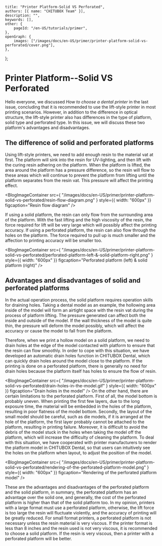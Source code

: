 	title: "Printer Platform-Solid VS Perforated",
	authors: [{ name: "CHITUBOX Team" }],
	description: "",
	keywords: [],
	other: {
		pageId: "/en-US/tutorials/primer",
	},
	openGraph: {
		images: ["/images/docs/en-US/primer/printer-platform-solid-vs-perforated/cover.png"],
	},
};

# Printer Platform--Solid VS Perforated 

Hello everyone, we discussed <Link href="https://dental.chitubox.com/en/article/dental/news/Education/2">*How to choose a dental printer*</Link> in the last issue, concluding that it is recommended to use the lift-style printer in most printing scenarios. However, in addition to the difference in optical structure, the lift-style printer also has differences in the type of platform, solid type and perforated type. In this issue, we will discuss these two platform's advantages and disadvantages.


## The difference of solid and perforated platforms

Using lift-style printers, we need to add enough resin to the material vat at first. The platform will sink into the resin for UV-lighting, and then lift with the curing resin adhering on the platform. When the platform is lifted, the area around the platform has a pressure difference, so the resin will flow to these areas which will continue to prevent the platform from lifting until the platform separates from the resin vat. This pressure will affect the printing effect.

 <BlogImageContainer
	src={
    		"/images/docs/en-US/primer/printer-platform-solid-vs-perforated/resin-flow-diagram.png"
	}
	style={{ width: "600px" }}
	figcaption="Resin flow diagram"
/>

If using a solid platform, the resin can only flow from the surrounding area of the platform. With the fast lifting and the high viscosity of the resin, the force required for lift will be very large which will possibly affect the printing accuracy. If using a perforated platform, the resin can also flow through the holes on the platform. The force required to pull up is much smaller and the affection to printing accuracy will be smaller too.

<BlogImageContainer
	src={
    		"/images/docs/en-US/primer/printer-platform-solid-vs-perforated/perforated-platform-left-&-solid-platform-right.png"
	}
	style={{ width: "600px" }}
	figcaption="Perforated platform (left) & solid platform (right)"
/>

## Advantages and disadvantages of solid and perforated platforms

In the actual operation process, the solid platform requires operation skills for draining holes. Taking a dental model as an example, the hollowing area inside of the model will form an airtight space with the resin vat during the process of platform lifting. The pressure generated can affect both the inside and outside of the model. If the wall thickness of the model is quite thin, the pressure will deform the model possibly, which will affect the accuracy or cause the model to fall from the platform.

Therefore, when we print a hollow model on a solid platform, we need to drain holes at the edge of the model contacted with platform to ensure that the resin can flow smoothly. In order to cope with this situation, we have developed an automatic drain holes function in CHITUBOX Dental, which can quickly drain holes around the model close to the platform. If the printing is done on a perforated platform, there is generally no need for drain holes because the platform itself has holes to ensure the flow of resin.

<BlogImageContainer
	src={
    		"/images/docs/en-US/primer/printer-platform-solid-vs-perforated/drain-holes-in-the-model.gif"
	}
	style={{ width: "600px" }}
	figcaption="Drain holes in the model"
/>
On the other hand, there are certain limitations to the perforated platform. First of all, the model bottom is probably uneven. When printing the first few layers, due to the long exposure time, the material will be embedded in the holes of the platform, resulting in poor flatness of the model bottom. Secondly, the layout of the small model should be careful, such as die models, if it is arranged at the hole of the platform, the first layer probably cannot be attached to the platform, resulting in printing failure. Moreover, it is difficult to avoid the debris of the model stuck in the holes when taking the model off the platform, which will increase the difficulty of cleaning the platform. To deal with this situation, we have cooperated with printer manufacturers to render the platform model in CHITUBOX Dental, so that users can intuitively see the holes on the platform when layout, to adjust the position of the model.

<BlogImageContainer
	src={
    		"/images/docs/en-US/primer/printer-platform-solid-vs-perforated/rendering-of-the-perforated-platform-model.png"
	}
	style={{ width: "600px" }}
	figcaption="Rendering of the perforated platform model"
/>

These are the advantages and disadvantages of the perforated platform and the solid platform, in summary, the perforated platform has an advantage over the solid one, and generally, the cost of the perforated platform is higher than that of the solid platform too. In my opinion, printers with a large format must use a perforated platform, otherwise, the lift force is too large the resin will fluctuate violently, and the accuracy of printing will be greatly reduced. For small format printers, a perforated platform is not necessary unless the resin material is very viscous. If the printer format is less than 8 inches and the resin used is not very viscous, it is recommended to choose a solid platform. If the resin is very viscous, then a printer with a perforated platform will be better.
